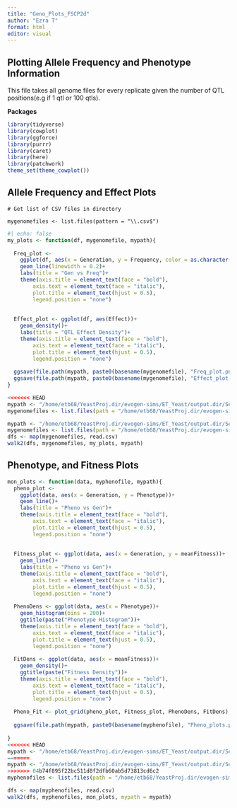 ```yaml
---
title: "Geno_Plots_FSCP2d"
author: "Ezra T"
format: html
editor: visual
---
```


## Plotting Allele Frequency and Phenotype Information

This file takes all genome files for every replicate given the number of QTL positions(e.g if 1 qtl or 100 qtls).

**Packages**

```r
library(tidyverse)
library(cowplot)
library(ggforce)
library(purrr)
library(caret)
library(here)
library(patchwork)
theme_set(theme_cowplot())
```

## Allele Frequency and Effect Plots

`# Get list of CSV files in directory`

`mygenomefiles <- list.files(pattern = "\\.csv$")`

```r
#| echo: false
my_plots <- function(df, mygenomefile, mypath){
  
  Freq_plot <- 
    ggplot(df, aes(x = Generation, y = Frequency, color = as.character(Position)))+
    geom_line(linewidth = 0.2)+
    labs(title = "Gen vs Freq")+
    theme(axis.title = element_text(face = "bold"),
        axis.text = element_text(face = "italic"),
        plot.title = element_text(hjust = 0.5),
        legend.position = "none")
   
  
  Effect_plot <- ggplot(df, aes(Effect))+
    geom_density()+
    labs(title = "QTL Effect Density")+ 
    theme(axis.title = element_text(face = "bold"),
        axis.text = element_text(face = "italic"),
        plot.title = element_text(hjust = 0.5),
        legend.position = "none")
  
  ggsave(file.path(mypath, paste0(basename(mygenomefile), "Freq_plot.png")), Freq_plot, width = 6, height = 4, dpi = 300)
  ggsave(file.path(mypath, paste0(basename(mygenomefile), "Effect_plot.png")), Effect_plot, width = 6, height = 4, dpi = 300)
}

<<<<<<< HEAD
mypath <- "/home/etb68/YeastProj.dir/evogen-sims/ET_Yeast/output.dir/Selection_Models/FSFP_2sd_1_Plots.dir/"
mygenomefiles <- list.files(path = "/home/etb68/YeastProj.dir/evogen-sims/ET_Yeast/output.dir/Selection_Models/SFP_2sd_1.dir/", pattern = "^genome.*\\.csv$", full.names = TRUE)

mypath <- "/home/etb68/YeastProj.dir/evogen-sims/ET_Yeast/output.dir/Selection_Models/FSFP_2sd_1_Plots.dir/"
mygenomefiles <- list.files(path = "/home/etb68/YeastProj.dir/evogen-sims/ET_Yeast/output.dir/Selection_Models/SFP_2sd_1.dir/", pattern = "^genome.*\\.csv$", full.names = TRUE)
dfs <- map(mygenomefiles, read.csv)
walk2(dfs, mygenomefiles, my_plots, mypath)
```

## Phenotype, and Fitness Plots

```r
mon_plots <- function(data, myphenofile, mypath){
  pheno_plot <- 
    ggplot(data, aes(x = Generation, y = Phenotype))+
    geom_line()+
    labs(title = "Pheno vs Gen")+
    theme(axis.title = element_text(face = "bold"),
        axis.text = element_text(face = "italic"),
        plot.title = element_text(hjust = 0.5),
        legend.position = "none")
   
  
  Fitness_plot <- ggplot(data, aes(x = Generation, y = meanFitness))+
    geom_line()+
    labs(title = "Pheno vs Gen")+ 
    theme(axis.title = element_text(face = "bold"),
        axis.text = element_text(face = "italic"),
        plot.title = element_text(hjust = 0.5),
        legend.position = "none")
  
  PhenoDens <- ggplot(data, aes(x = Phenotype))+
    geom_histogram(bins = 200)+
    ggtitle(paste("Phenotype Histogram"))+
    theme(axis.title = element_text(face = "bold"),
        axis.text = element_text(face = "italic"),
        plot.title = element_text(hjust = 0.5),
        legend.position = "none")
  
  FitDens <- ggplot(data, aes(x = meanFitness))+
    geom_density()+
    ggtitle(paste("Fitness Density"))+
    theme(axis.title = element_text(face = "bold"),
        axis.text = element_text(face = "italic"),
        plot.title = element_text(hjust = 0.5),
        legend.position = "none")
  
  Pheno_Fit <- plot_grid(pheno_plot, Fitness_plot, PhenoDens, FitDens)
  
  ggsave(file.path(mypath, paste0(basename(myphenofile), "Pheno_plots.png")), Pheno_Fit, width = 6, height = 4, dpi = 300)
 
}
<<<<<<< HEAD
mypath <- "/home/etb68/YeastProj.dir/evogen-sims/ET_Yeast/output.dir/Selection_Models/ FSFP_2sd_1_Plots.dir/"
=======
mypath <- "/home/etb68/YeastProj.dir/evogen-sims/ET_Yeast/output.dir/Selection_Models/FSFP_2sd_1_Plots.dir/"
>>>>>>> 04b74f895f22bc511d8f2dfb60ab5d73813cd6c2
myphenofiles <- list.files(path = "/home/etb68/YeastProj.dir/evogen-sims/ET_Yeast/output.dir/Selection_Models/FSFP_2sd_1.dir/", pattern = "^MeanPhenotypes.*\\.csv$", full.names = TRUE)

dfs <- map(myphenofiles, read.csv)
walk2(dfs, myphenofiles, mon_plots, mypath = mypath)
```
